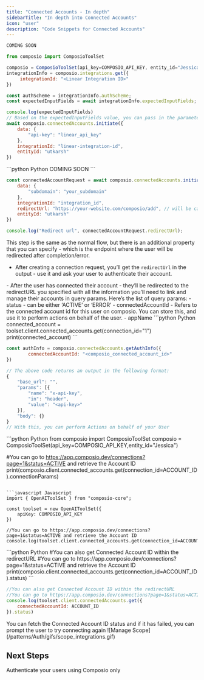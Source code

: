 ```yaml
---
title: "Connected Accounts - In depth"
sidebarTitle: "In depth into Connected Accounts"
icon: "user"
description: "Code Snippets for Connected Accounts"
---
```


<AccordionGroup>
<Accordion title="How to Create a Connection with an Integration for Non OAuth Apps?">
<CodeGroup>

```python Python
COMING SOON
```

```javascript Javascript
from composio import ComposioToolSet

composio = ComposioToolSet(api_key=COMPOSIO_API_KEY, entity_id="Jessica")
integrationInfo = composio.integrations.get({
     integrationId: "<Linear Integration ID>"
})

const authScheme = integrationInfo.authScheme;
const expectedInputFields = await integrationInfo.expectedInputFields;

console.log(expectedInputFields)
// Based on the expectedInputFields value, you can pass in the parameters in the connectedAccounts.initiate() function
await composio.connectedAccounts.initiate({
    data: {
	    "api-key": "linear_api_key"
    },
    integrationId: "linear-integration-id",
    entityId: "utkarsh"
})
```
</CodeGroup>
</Accordion>

<Accordion title="How to Create a Connection with an Integration for OAuth Apps?">
<CodeGroup>
```python Python
COMING SOON
```

```javascript Javascript
const connectedAccountRequest = await composio.connectedAccounts.initiate({
    data: {
	    "subdomain": "your_subdomain"
    },
    integrationId: "integration_id",
    redirectUrl: "https://your-website.com/composio/add", // will be called after oauth flow
    entityId: "utkarsh"
})

console.log("Redirect url", connectedAccountRequest.redirectUrl); 
```
</CodeGroup>
This step is the same as the normal flow, but there is an additional property that you can specify - which is the endpoint where the user will be redirected after completion/error.

- After creating a connection request, you’ll get the `redirectUrl` in the output - use it and ask your user to authenticate their account.

</Accordion>

<Accordion title="What after Redirect?">
- After the user has connected their account - they’ll be redirected to the redirectURL you specified with all the information you’ll need to link and manage their accounts in query params. Here’s the list of query params:
    - status - can be either ‘ACTIVE’ or ‘ERROR’
    - connectedAccountId - Refers to the connected account id for this user on composio. You can store this, and use it to perform actions on behalf of the user.
    - appName
</Accordion>

<Accordion title="How to Get Connection Info?">
<CodeGroup>
```python Python
connected_account = toolset.client.connected_accounts.get(connection_id="1")
print(connected_account)
```

```javascript Javascript
const authInfo = composio.connectedAccounts.getAuthInfo({
		connectedAccountId: "<composio_connected_account_id>"
})

// The above code returns an output in the following format:
{
	"base_url": "",
	"params": [{
		"name": "x-api-key",
		"in": "header",
		"value": "<api-key>"
	}],
	"body": {}
}
// With this, you can perform Actions on behalf of your User
```
</CodeGroup>
</Accordion>



<Accordion title="How to Fetch Connection parameters?">
<CodeGroup>
```python Python
from composio import ComposioToolSet
composio = ComposioToolSet(api_key=COMPOSIO_API_KEY,entity_id="Jessica")

#You can go to https://app.composio.dev/connections?page=1&status=ACTIVE and retrieve the Account ID 
print(composio.client.connected_accounts.get(connection_id=ACCOUNT_ID).connectionParams)
```

```javascript Javascript
import { OpenAIToolSet } from "composio-core";

const toolset = new OpenAIToolSet({
    apiKey: COMPOSIO_API_KEY
})

//You can go to https://app.composio.dev/connections?page=1&status=ACTIVE and retrieve the Account ID
console.log(toolset.client.connected_accounts.get(connection_id=ACCOUNT_ID.connectionParams))
```
</CodeGroup>
</Accordion>

<Accordion title="Was the Connection successful?">
<CodeGroup>
```python Python 
#You can also get Connected Account ID within the redirectURL
#You can go to https://app.composio.dev/connections?page=1&status=ACTIVE and retrieve the Account ID
print(composio.client.connected_accounts.get(connection_id=ACCOUNT_ID).status)
```

```javascript Javascript
//You can also get Connected Account ID within the redirectURL
//You can go to https://app.composio.dev/connections?page=1&status=ACTIVE and retrieve the Account ID
console.log(toolset.client.connectedAccounts.get({
    connectedAccountId: ACCOUNT_ID
}).status)
```
</CodeGroup>
</Accordion>

<Accordion title="What if the Connection fails?">
You can fetch the Connected Account ID status and if it has failed, you can prompt the user to try connecting again
</Accordion>

<Accordion title="How do I manage the scope of my User's Connected Account?">
![Manage Scope](/patterns/Auth/gifs/scope_integrations.gif)
</Accordion>

</AccordionGroup>

## Next Steps
<CardGroup cols={1}>
<Card title="Using Composio only for Authentication" icon="user" href="/patterns/Auth/Composio_Auth">
Authenticate your users using Composio only
</Card>
</CardGroup>